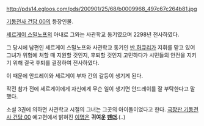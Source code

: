http://pds14.egloos.com/pds/200901/25/68/b0009968_497c67c264b81.jpg

[[기동전사 건담 00]]의 등장인물.

[[세르게이 스밀노프]]의 아내로 그와는 사관학교 동기였으며 2298년 전사하였다.

그 당시에 남편인 세르게이 스밀노프와 사관학교 동기인 [[반 허큐리]]가 지휘를 맡고 있어 그녀가 위험에 처할 때 지원할 것인지, 후퇴할 것인지 고민하다가 시민들의 안전을 지키기 위해 결국 후퇴를 결정하여 전사하였다.

이 때문에 안드레이와 세르게이 부자 간의 갈등이 생기게 된다.

작전 참가 전에 세르게이에게 자신에게 무슨 일이 생기면 안드레이를 잘 부탁한다고 말했다.

소설 3권에 의하면 사관학교 시절의 그녀는 그곳의 아이돌이었다고 한다. [[극장판 기동전사 건담 00]] 예고편에서 밝혀진 [[이명]]은 '''귀여운 [[팬더]]'''.(..) 
